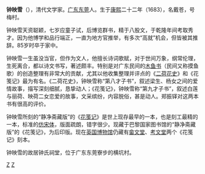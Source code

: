 '''钟映雪'''（{{bd|1683年||1768年}}），清代文学家。[[广东|广东]][[东莞|东莞]]人。生于[[康熙|康熙]]二十二年（1683），名戴苍，号梅村。

钟映雪天资聪颖，七岁应童子试，后博览群书，精于八股文，于乾隆年间考取秀才。因为他博学和品行端正，一直为地方官推举，有多次“高就”机会，但皆被其推辞。85岁时卒于家中。

钟映雪一生虽没当官，但作为文人，他擅长诗词歌赋，对于世间万象，纲常伦理，生死离合，都以诗文书写，著述颇丰。特别是对广东民间的[[木鱼书|木鱼书]]（民间又称摸鱼歌）的创造整理有非常大的贡献，尤其以他收集整理并评点的《[[二荷花史|二荷花史]]》和《花笺记》最为有名。《二荷花史》，钟映雪称“第八才子书”，叙述梁生、杨女之间的爱情故事，描写深刻细腻，恳挚动人；《花笺记》，钟映雪称“第九才子书”，叙述白莲与丽荷、映荷二女恋爱的故事，文采缤纷，内容脱俗，甚是动人。郑振铎对这两本书有很高的评价。

钟映雪所刻的“静净斋藏版”的《[[花笺记|花笺记]]》是世上现存最早的一本，也是刻工最精的一本，标准的[[仿宋体|仿宋体]]，版面疏朗，错字很少。现藏于巴黎国家图书馆的“静净斋藏版”的《花笺记》，为后印版。现在[[英国博物馆|英国博物馆]]仍藏有[[畲文堂|畲文堂]]、[[考文堂|考文堂]]两个《花笺记》刻本。

钟映雪的故居钟氏祠堂，位于广东东莞寮步的横坑村。

[[分类:清朝文学家|Z]]
[[分类:東莞人|Z]]